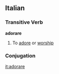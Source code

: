 ==Italian==
===Transitive Verb===
'''adorare'''
#To [[adore]] or [[worship]]
===Conjugation===
{{it-conj-are|ador|avere}}

[[it:adorare]]